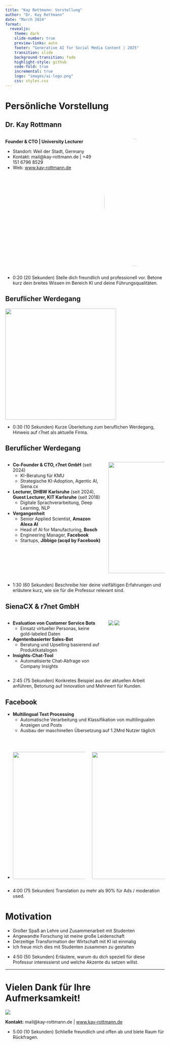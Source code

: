 ```yaml
---
title: "Kay Rottmann: Vorstellung"
author: "Dr. Kay Rottmann"
date: "March 2024"
format:
  revealjs:
    theme: dark
    slide-number: true
    preview-links: auto
    footer: "Generative AI for Social Media Content | 2025"
    transition: slide
    background-transition: fade
    highlight-style: github
    code-fold: true
    incremental: true
    logo: "images/ai-logo.png"
    css: styles.css
---
```


# Persönliche Vorstellung

## Dr. Kay Rottmann
:::: {.columns}
::: {.column width="50%"}

**Founder & CTO | University Lecturer**

- Standort: Weil der Stadt, Germany
- Kontakt: mail@kay-rottmann.de | +49 151 6796 8529
- Web: [www.kay-rottmann.de](https://www.kay-rottmann.de)

:::

::: {.column width="30%"}
![](ich.jpg){width=400px style="border-radius: 50%;"}
:::
::::

::: {.notes}
- 0:20 (20 Sekunden)
Stelle dich freundlich und professionell vor. Betone kurz dein breites Wissen im Bereich KI und deine Führungsqualitäten.
:::


## Beruflicher Werdegang {auto-animate=true}

::: {.r-stack}
![](r7net.jpeg){id="company-logo" style="width: 350px; height: 350px;"}
:::

::: {.notes}
- 0:30 (10 Sekunden)
Kurze Überleitung zum beruflichen Werdegang, Hinweis auf r7net als aktuelle Firma.
:::

## Beruflicher Werdegang {auto-animate=true}

:::: {.columns}
::: {.column width="60%"}
- **Co-Founder & CTO, r7net GmbH** (seit 2024)
  - KI-Beratung für KMU
  - Strategische KI-Adoption, Agentic AI, Siena.cx

- **Lecturer, DHBW Karlsruhe** (seit 2024), **Guest Lecturer, KIT Karlsruhe** (seit 2018)
  - Digitale Sprachverarbeitung, Deep Learning, NLP

- **Vergangenheit**
  - Senior Applied Scientist, **Amazon Alexa AI**
  - Head of AI for Manufacturing, **Bosch**
  - Engineering Manager, **Facebook**
  - Startups, **Jibbigo (acqd by Facebook)**
:::

::: {.column width="35%"}
![](r7net.jpeg){id="company-logo" style="width: 350px; height: 350px;"}
:::
::::

::: {.notes}
- 1:30 (60 Sekunden)
Beschreibe hier deine vielfältigen Erfahrungen und erläutere kurz, wie sie für die Professur relevant sind.
:::



## SienaCX & r7net GmbH

:::: {.columns}
::: {.column width="60%"}
- **Evaluation von Customer Service Bots**
  - Einsatz virtueller Personas, keine gold-labeled Daten

- **Agentenbasierter Sales-Bot**
  - Beratung und Upselling basierend auf Produktkatalogen

- **Insights-Chat-Tool**
  - Automatisierte Chat-Abfrage von Company Insights
:::

::: {.column width="35%"}
![](Siena.png)
![](Analysis.png)
:::
::::

::: {.notes}
- 2:45 (75 Sekunden)
Konkretes Beispiel aus der aktuellen Arbeit anführen, Betonung auf Innovation und Mehrwert für Kunden.
:::

## Facebook
- **Multilingual Text Processing**
  - Automatische Verarbeitung und Klassifikation von multilingualen Anzeigen und Posts
  - Ausbau der maschinellen Übersetzung auf 1.2Mrd Nutzer täglich

<br>

- :::: {.columns}
::: {.column width="45%"}
![](Yann1.jpg){width="400px"}
:::
::: {.column width="45%"}
![](Yann2.jpg){width="400px"}
:::
::::

::: {.notes}
- 4:00 (75 Sekunden)
Translation zu mehr als 90% für Ads / moderation used.
:::



# Motivation


- Großer Spaß an Lehre und Zusammenarbeit mit Studenten
- Angewandte Forschung ist meine große Leidenschaft
- Derzeitige Transformation der Wirtschaft mit KI ist einmalig
- Ich freue mich dies mit Studenten zusammen zu gestalten

::: {.notes}
- 4:50 (50 Sekunden)
Erläutere, warum du dich speziell für diese Professur interessierst und welche Akzente du setzen willst.
:::

---


# Vielen Dank für Ihre Aufmerksamkeit!

![](https://images.unsplash.com/photo-1513258496099-48168024aec0?fit=crop&w=1200&q=80)

**Kontakt:** mail@kay-rottmann.de | [www.kay-rottmann.de](https://www.kay-rottmann.de)

::: {.notes}
- 5:00 (10 Sekunden)
Schließe freundlich und offen ab und biete Raum für Rückfragen.
:::


